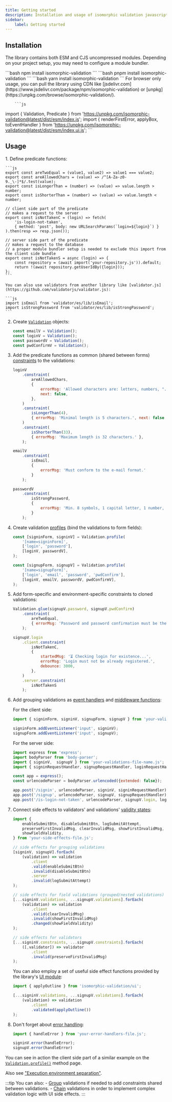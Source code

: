 ```yaml
---
title: Getting started
description: Installation and usage of isomorphic validation javascript library.
sidebar:
    label: Getting started
---
```



## Installation

The library contains both ESM and CJS uncompressed modules. Depending on your project setup, you may need to configure a module bundler.

<Tabs>
    <TabItem label="npm">
        ```bash
            npm install isomorphic-validation
        ``` 
    </TabItem>
    <TabItem label="pnpm">
        ```bash
            pnpm install isomorphic-validation
        ``` 
    </TabItem>
    <TabItem label="yarn">
        ```bash
            yarn install isomorphic-validation
        ``` 
    </TabItem>
    <TabItem label="CDN">
        For browser only usage, you can pull the library using CDN like [jsdelivr.com](https://www.jsdelivr.com/package/npm/isomorphic-validation) or [unpkg](https://unpkg.com/browse/isomorphic-validation/).

        ```js
import { Validation, Predicate } from 'https://unpkg.com/isomorphic-validation@latest/dist/esm/index.js';
import { renderFirstError, applyBox, toEventHandler } from 'https://unpkg.com/isomorphic-validation@latest/dist/esm/index.ui.js';
        ```
    </TabItem>
</Tabs>

## Usage

<Steps>
1. Define predicate functions:

    ```js 
    export const areTwoEqual = (value1, value2) => value1 === value2;
    export const areAllowedChars = (value) => /^[A-Za-z0-9._\-]*$/.test(value);
    export const isLongerThan = (number) => (value) => value.length > number;
    export const isShorterThan = (number) => (value) => value.length < number;

    // client side part of the predicate
    // makes a request to the server
    export const isNotTakenC = (login) => fetch(
        'is-login-not-taken', 
        { method: 'post', body: new URLSearchParams(`login=${login}`) }
    ).then(resp => resp.json());

    // server side part of the predicate
    // makes a request to the database
    // a proper module bundler setup is needed to exclude this import from the client side bundle
    export const isNotTakenS = async (login) => {
        const repository = (await import('your-repository.js')).default;
        return !(await repository.getUserIdBy({login}));
    };
    ```

    You can also use validators from another library like [validator.js](https://github.com/validatorjs/validator.js):

    ```js 
    import isEmail from 'validator/es/lib/isEmail';
    import isStrongPassword from 'validator/es/lib/isStrongPassword';
    ```

2. Create [`Validation`](/api/validation/constructor/) objects:

    ```js 
    const emailV = Validation();
    const loginV = Validation();
    const passwordV = Validation();
    const pwdConfirmV = Validation();
    ```

3. Add the predicate functions as common (shared between forms) [constraints](/api/validation/instance-methods/constraint/) to the validations:

    ```js
    loginV
        .constraint(
            areAllowedChars, 
            { 
                errorMsg: 'Allowed characters are: letters, numbers, ".", "_", "-".',
                next: false,
            },
        )
        .constraint(
            isLongerThan(4),
            { errorMsg: 'Minimal length is 5 characters.', next: false },
        )
        .constraint(
            isShorterThan(33),
            { errorMsg: 'Maximum length is 32 characters.' },
        );

    emailV
        .constraint(
            isEmail,
            {
                errorMsg: 'Must conform to the e-mail format.'
            }
        );

    passwordV
        .constraint(
            isStrongPassword,
            {
                errorMsg: 'Min. 8 symbols, 1 capital letter, 1 number, 1 special symbol.'
            }
        );
    ```

4. Create validation [profiles](/api/validation/static-methods/profile/) (bind the validations to form fields):

    ```js {3, 4} {9, 10} /(?<!\=)signinForm/ "signinV" /(?<!\=)signupForm/ "signupV"
    const [signinForm, signinV] = Validation.profile(
        '[name=signinForm]', 
        ['login', 'password'], 
        [loginV, passwordV],
    );

    const [signupForm, signupV] = Validation.profile(
        '[name=signupForm]', 
        ['login', 'email', 'password', 'pwdConfirm'], 
        [loginV, emailV, passwordV, pwdConfirmV],
    );
    ```

5. Add form-specific and environment-specific constraints to cloned validations:

    ```js "signinV" "signupV" "client" "server"
    Validation.glue(signupV.password, signupV.pwdConfirm)
        .constraint(
            areTwoEqual,
            { errorMsg: 'Password and password confirmation must be the same.' },
        );

    signupV.login
        .client.constraint(
            isNotTakenC,
            { 
                startedMsg: '⏳ Checking login for existence...',
                errorMsg: 'Login must not be already registered.', 
                debounce: 3000, 
            },
        )
        .server.constraint(
            isNotTakenS
        );
    ```

6. Add grouping validations as [event handlers](/api/validation/callable-object/event-handler/) and [middleware functions](/api/validation/callable-object/middleware/):

    For the client side:

    ```js "signinV" "signupV"
    import { signinForm, signinV, signupForm, signupV } from 'your-validations-file-name.js';

    signinForm.addEventListener('input', signinV);
    signupForm.addEventListener('input', signupV);
    ```

    For the server side:

    ```js "signinV" "signupV"
    import express from 'express';
    import bodyParser from 'body-parser';
    import { signinV,  signupV } from 'your-validations-file-name.js';
    import { signinRequestHandler, signupRequestHandler, loginRequestHandler } from 'your-file-name.js';

    const app = express();
    const urlencodeParser = bodyParser.urlencoded({extended: false});

    app.post('/signin', urlencodeParser, signinV, signinRequestHandler);
    app.post('/signup', urlencodeParser, signupV, signupRequestHandler);
    app.post('/is-login-not-taken', urlencodeParser, signupV.login, loginRequestHandler);
    ```

7. Connect side effects to validators' and validations' [validity states](/concept/state-callbacks/):

    ```js /\.(valid)[(]/ "invalid" "changed"
    import {
        enableSubmitBtn, disableSubmitBtn, logSubmitAttempt,
        preserveFirstInvalidMsg, clearInvalidMsg, showFirstInvalidMsg,
        showFieldValidity,
    } from 'your-side-effects-file.js';

    // side effects for grouping validations
    [signinV, signupV].forEach(
        (validation) => validation
            .client
            .valid(enableSubmitBtn)
            .invalid(disableSubmitBtn)
            .server
            .invalid(logSubmitAttempt)
    );

    // side effects for field validations (grouped/nested validations)
    [...signinV.validations, ...signupV.validations].forEach(
        (validation) => validation
            .client
            .valid(clearInvalidMsg)
            .invalid(showFirstInvalidMsg)
            .changed(showFieldValidity)
    );
   
    // side effects for validators
    [...signinV.constraints, ...signupV.constraints].forEach(
        ([,validator]) => validator
            .client
            .invalid(preserveFirstInvalidMsg)
    );
    ```
    You can also employ a set of useful side effect functions provided by the library's [UI module](/concept/api-overview/#ui-module-isomorphic-validationui):

    ```js "validated"
    import { applyOutline } from 'isomorphic-validation/ui';

    [...signinV.validations, ...signupV.validations].forEach(
        (validation) => validation
            .client
            .validated(applyOutline())
    );
    ```

8. Don't forget about [error handling](/concept/error-handling/):

    ```js
    import { handleError } from 'your-error-handlers-file.js';

    signinV.error(handleError);
    signupV.error(handleError)
    ```

</Steps>


You can see in action the client side part of a similar example on the [`Validation.profile()`](/api/validation/static-methods/profile/#examples) method page.

Also see ["Execution environment separation"](/concept/execution-environment-separation/).

:::tip
You can also:
    - [Group](/concept/grouping-validations/) validations if needed to add constraints shared between validations.
    - [Chain](/concept/chaining-validations/) validations in order to implement complex validation logic with UI side effects.
:::